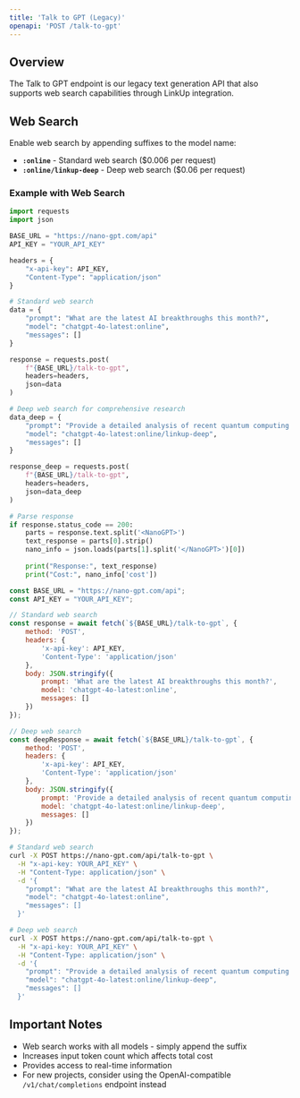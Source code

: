 ```yaml
---
title: 'Talk to GPT (Legacy)'
openapi: 'POST /talk-to-gpt'
---
```


## Overview

The Talk to GPT endpoint is our legacy text generation API that also supports web search capabilities through LinkUp integration.

## Web Search

Enable web search by appending suffixes to the model name:

- **`:online`** - Standard web search ($0.006 per request)
- **`:online/linkup-deep`** - Deep web search ($0.06 per request)

### Example with Web Search

<CodeGroup>

```python Python
import requests
import json

BASE_URL = "https://nano-gpt.com/api"
API_KEY = "YOUR_API_KEY"

headers = {
    "x-api-key": API_KEY,
    "Content-Type": "application/json"
}

# Standard web search
data = {
    "prompt": "What are the latest AI breakthroughs this month?",
    "model": "chatgpt-4o-latest:online",
    "messages": []
}

response = requests.post(
    f"{BASE_URL}/talk-to-gpt",
    headers=headers,
    json=data
)

# Deep web search for comprehensive research
data_deep = {
    "prompt": "Provide a detailed analysis of recent quantum computing advances",
    "model": "chatgpt-4o-latest:online/linkup-deep",
    "messages": []
}

response_deep = requests.post(
    f"{BASE_URL}/talk-to-gpt",
    headers=headers,
    json=data_deep
)

# Parse response
if response.status_code == 200:
    parts = response.text.split('<NanoGPT>')
    text_response = parts[0].strip()
    nano_info = json.loads(parts[1].split('</NanoGPT>')[0])
    
    print("Response:", text_response)
    print("Cost:", nano_info['cost'])
```

```javascript JavaScript
const BASE_URL = "https://nano-gpt.com/api";
const API_KEY = "YOUR_API_KEY";

// Standard web search
const response = await fetch(`${BASE_URL}/talk-to-gpt`, {
    method: 'POST',
    headers: {
        'x-api-key': API_KEY,
        'Content-Type': 'application/json'
    },
    body: JSON.stringify({
        prompt: 'What are the latest AI breakthroughs this month?',
        model: 'chatgpt-4o-latest:online',
        messages: []
    })
});

// Deep web search
const deepResponse = await fetch(`${BASE_URL}/talk-to-gpt`, {
    method: 'POST',
    headers: {
        'x-api-key': API_KEY,
        'Content-Type': 'application/json'
    },
    body: JSON.stringify({
        prompt: 'Provide a detailed analysis of recent quantum computing advances',
        model: 'chatgpt-4o-latest:online/linkup-deep',
        messages: []
    })
});
```

```bash cURL
# Standard web search
curl -X POST https://nano-gpt.com/api/talk-to-gpt \
  -H "x-api-key: YOUR_API_KEY" \
  -H "Content-Type: application/json" \
  -d '{
    "prompt": "What are the latest AI breakthroughs this month?",
    "model": "chatgpt-4o-latest:online",
    "messages": []
  }'

# Deep web search
curl -X POST https://nano-gpt.com/api/talk-to-gpt \
  -H "x-api-key: YOUR_API_KEY" \
  -H "Content-Type: application/json" \
  -d '{
    "prompt": "Provide a detailed analysis of recent quantum computing advances",
    "model": "chatgpt-4o-latest:online/linkup-deep",
    "messages": []
  }'
```

</CodeGroup>

## Important Notes

- Web search works with all models - simply append the suffix
- Increases input token count which affects total cost
- Provides access to real-time information
- For new projects, consider using the OpenAI-compatible `/v1/chat/completions` endpoint instead 